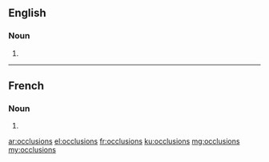 ==English==

===Noun===
{{head|en|plural}}

# {{plural of|occlusion|lang=en|nocat=1}}

----

==French==

===Noun===
{{head|fr|plural}}

# {{plural of|occlusion|lang=fr|nocat=1}}

[[ar:occlusions]]
[[el:occlusions]]
[[fr:occlusions]]
[[ku:occlusions]]
[[mg:occlusions]]
[[my:occlusions]]